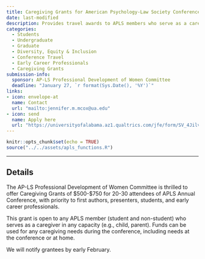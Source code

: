 ```yaml
---
title: Caregiving Grants for American Psychology-Law Society Conference
date: last-modified
description: Provides travel awards to APLS members who serve as a caregiver in any capacity (e.g., child, parent) to attend the American Psychology-Law Society Conference.
categories: 
  - Students
  - Undergraduate
  - Graduate
  - Diversity, Equity & Inclusion
  - Conference Travel
  - Early Career Professionals
  - Caregiving Grants
submission-info:
  sponsor: AP-LS Professional Development of Women Committee
  deadline: "January 27, `r format(Sys.Date(), '%Y')`"
links:
- icon: envelope-at
  name: Contact
  url: "mailto:jennifer.m.mcox@ua.edu"
- icon: send
  name: Apply here
  url: "https://universityofalabama.az1.qualtrics.com/jfe/form/SV_4Jilv1WU81DVrGm"
---
```


```r
knitr::opts_chunk$set(echo = TRUE)
source("../../assets/apls_functions.R")
```

<hr>

::: panel-tabset
# Details
The AP-LS Professional Development of Women Committee is thrilled to offer Caregiving Grants of $500-$750 for 20-30 attendees of APLS Annual Conference, with priority to first authors, presenters, students, and early career professionals. 

This grant is open to any APLS member (student and non-student) who serves as a caregiver in any capacity (e.g., child, parent). Funds can be used for any caregiving needs during the conference, including needs at the conference or at home.

 
We will notify grantees by early February.

:::